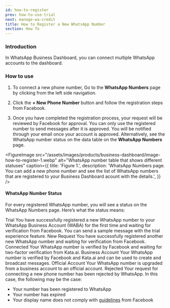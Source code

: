 ```yaml
---
id: how-to-register
prev: how-to-use-trial
next: manage-wa-credit
title: How to Register a New WhatsApp Number
section: How To
---
```


### Introduction

In WhatsApp Business Dashboard, you can connect multiple WhatsApp accounts to the dashboard.

### How to use

1. To connect a new phone number, Go to the **WhatsApp Numbers** page by clicking from the left side navigation.

2. Click the **+ New Phone Number** button and follow the registration steps from Facebook.

3. Once you have completed the registration process, your request will be reviewed by Facebook for approval. You can only use the registered number to send messages after it is approved. You will be notified through your email once your account is approved. Alternatively, see the WhatsApp number status on the data table on the **WhatsApp Numbers** page.

<FigureImage
  src="/assets/images/products/business-dashboard/image-how-to-register-1.webp"
  alt="WhatsApp number table that shows different statuses"
  caption={{
    title: 'Figure 1.',
    description:
      'WhatsApp Numbers page. You can add a new phone number and see the list of WhatsApp numbers that are registered to your Business Dashboard acount with the details.',
  }}
/>

#### WhatsApp Number Status

For every registered WhatsApp number, you will see a status on the WhatsApp Numbers page. Here’s what the status means:

<Table className="bordered">
  <TableBody>
    <TableBodyRow>
      <TableBodyCell>Trial</TableBodyCell>
      <TableBodyCell>
        You have successfully registered a new WhatsApp number to your WhatsApp Business Account (WABA) for the first
        time and waiting for verification from Facebook. You can send a sample message with the trial experience
        feature.
      </TableBodyCell>
    </TableBodyRow>
    <TableBodyRow>
      <TableBodyCell>New Request</TableBodyCell>
      <TableBodyCell>
        You have successfully registered another new WhatsApp number and waiting for verification from Facebook.
      </TableBodyCell>
    </TableBodyRow>
    <TableBodyRow>
      <TableBodyCell>Connected</TableBodyCell>
      <TableBodyCell>
        Your WhatsApp number is verified by Facebook and waiting for two-factor verification from Kata.ai.
      </TableBodyCell>
    </TableBodyRow>
    <TableBodyRow>
      <TableBodyCell>Business Account</TableBodyCell>
      <TableBodyCell>
        Your WhatsApp number is verified by Facebook and Kata.ai and can be used to create and broadcast messages.
      </TableBodyCell>
    </TableBodyRow>
    <TableBodyRow>
      <TableBodyCell>Official Account</TableBodyCell>
      <TableBodyCell>Your WhatsApp number is upgraded from a business account to an official account.</TableBodyCell>
    </TableBodyRow>
    <TableBodyRow>
      <TableBodyCell>Rejected</TableBodyCell>
      <TableBodyCell>
        Your request for connecting a new phone number has been rejected by WhatsApp. In this case, the following may be
        the case:
        <ul>
          <li>Your number has been registered to WhatsApp</li>
          <li>Your number has expired</li>
          <li>
            Your display name does not comply with
            <a href="https://developers.facebook.com/docs/whatsapp/guides/display-name">guidelines</a> from Facebook
          </li>
        </ul>
      </TableBodyCell>
    </TableBodyRow>
  </TableBody>
</Table>
